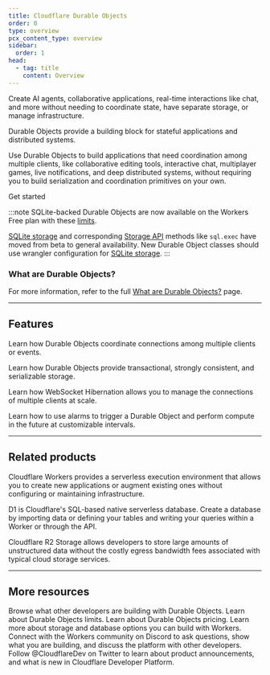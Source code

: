 ```yaml
---
title: Cloudflare Durable Objects
order: 0
type: overview
pcx_content_type: overview
sidebar:
  order: 1
head:
  - tag: title
    content: Overview
---
```



<Description>
Create AI agents, collaborative applications, real-time interactions like chat, and more without needing to coordinate state, have separate storage, or manage infrastructure.
</Description>

<Plan type="workers-all" />

Durable Objects provide a building block for stateful applications and distributed systems.

Use Durable Objects to build applications that need coordination among multiple clients, like collaborative editing tools, interactive chat, multiplayer games, live notifications, and deep distributed systems, without requiring you to build serialization and coordination primitives on your own.

<LinkButton href="/durable-objects/get-started/">Get started</LinkButton>

:::note
SQLite-backed Durable Objects are now available on the Workers Free plan with these [limits](/durable-objects/platform/pricing/).

[SQLite storage](/durable-objects/best-practices/access-durable-objects-storage/) and corresponding [Storage API](/durable-objects/api/storage-api/) methods like `sql.exec` have moved from beta to general availability. New Durable Object classes should use wrangler configuration for [SQLite storage](/durable-objects/best-practices/access-durable-objects-storage/#wrangler-configuration-for-sqlite-durable-objects).
:::

### What are Durable Objects?

<Render file="what-are-durable-objects"/>

For more information, refer to the full [What are Durable Objects?](/durable-objects/concepts/what-are-durable-objects/) page.

***

## Features

<Feature header="In-memory State" href="/durable-objects/reference/in-memory-state/">

Learn how Durable Objects coordinate connections among multiple clients or events.


</Feature>

<Feature header="Storage API" href="/durable-objects/api/storage-api/">

Learn how Durable Objects provide transactional, strongly consistent, and serializable storage.


</Feature>

<Feature header="WebSocket Hibernation" href="/durable-objects/best-practices/websockets/#websocket-hibernation-api">

Learn how WebSocket Hibernation allows you to manage the connections of multiple clients at scale.


</Feature>

<Feature header="Durable Objects Alarms" href="/durable-objects/api/alarms/">

Learn how to use alarms to trigger a Durable Object and perform compute in the future at customizable intervals.


</Feature>

***

## Related products

<RelatedProduct header="Workers" href="/workers/" product="workers">

Cloudflare Workers provides a serverless execution environment that allows you to create new applications or augment existing ones without configuring or maintaining infrastructure.


</RelatedProduct>

<RelatedProduct header="D1" href="/d1/" product="d1">

D1 is Cloudflare's SQL-based native serverless database. Create a database by importing data or defining your tables and writing your queries within a Worker or through the API.


</RelatedProduct>

<RelatedProduct header="R2" href="/r2/" product="r2">

Cloudflare R2 Storage allows developers to store large amounts of unstructured data without the costly egress bandwidth fees associated with typical cloud storage services.


</RelatedProduct>

***

## More resources

<CardGrid>

<LinkTitleCard title="Built with Durable Objects" href="https://workers.cloudflare.com/built-with/collections/durable-objects/" icon="pen">
Browse what other developers are building with Durable Objects.
</LinkTitleCard>

<LinkTitleCard title="Limits" href="/durable-objects/platform/limits/" icon="document">
Learn about Durable Objects limits.
</LinkTitleCard>

<LinkTitleCard title="Pricing" href="/durable-objects/platform/pricing/" icon="pen">
Learn about Durable Objects pricing.
</LinkTitleCard>

<LinkTitleCard title="Storage options" href="/workers/platform/storage-options/" icon="document">
Learn more about storage and database options you can build with Workers.
</LinkTitleCard>

<LinkTitleCard title="Developer Discord" href="https://discord.cloudflare.com" icon="discord">
Connect with the Workers community on Discord to ask questions, show what you are building, and discuss the platform with other developers.
</LinkTitleCard>

<LinkTitleCard title="@CloudflareDev" href="https://x.com/cloudflaredev" icon="x.com">
Follow @CloudflareDev on Twitter to learn about product announcements, and what is new in Cloudflare Developer Platform.
</LinkTitleCard>

</CardGrid>
